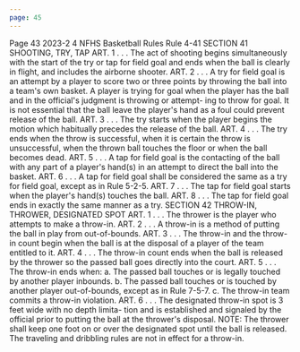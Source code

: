 ```yaml
---
page: 45
---
```


Page 43 2023-2 4 NFHS Basketball Rules Rule 4-41 SECTION 41 SHOOTING, TRY, TAP ART. 1 . . . The act of shooting begins simultaneously with the start of the try or tap for field goal and ends when the ball is clearly in flight, and includes the airborne shooter. ART. 2 . . . A try for field goal is an attempt by a player to score two or three points by throwing the ball into a team's own basket. A player is trying for goal when the player has the ball and in the official's judgment is throwing or attempt- ing to throw for goal. It is not essential that the ball leave the player's hand as a foul could prevent release of the ball. ART. 3 . . . The try starts when the player begins the motion which habitually precedes the release of the ball. ART. 4 . . . The try ends when the throw is successful, when it is certain the throw is unsuccessful, when the thrown ball touches the floor or when the ball becomes dead. ART. 5 . . . A tap for field goal is the contacting of the ball with any part of a player's hand(s) in an attempt to direct the ball into the basket. ART. 6 . . . A tap for field goal shall be considered the same as a try for field goal, except as in Rule 5-2-5. ART. 7 . . . The tap for field goal starts when the player's hand(s) touches the ball. ART. 8 . . . The tap for field goal ends in exactly the same manner as a try. SECTION 42 THROW-IN, THROWER, DESIGNATED SPOT ART. 1 . . . The thrower is the player who attempts to make a throw-in. ART. 2 . . . A throw-in is a method of putting the ball in play from out-of-bounds. ART. 3 . . . The throw-in and the throw-in count begin when the ball is at the disposal of a player of the team entitled to it. ART. 4 . . . The throw-in count ends when the ball is released by the thrower so the passed ball goes directly into the court. ART. 5 . . . The throw-in ends when: a. The passed ball touches or is legally touched by another player inbounds. b. The passed ball touches or is touched by another player out-of-bounds, except as in Rule 7-5-7. c. The throw-in team commits a throw-in violation. ART. 6 . . . The designated throw-in spot is 3 feet wide with no depth limita- tion and is established and signaled by the official prior to putting the ball at the thrower's disposal. NOTE: The thrower shall keep one foot on or over the designated spot until the ball is released. The traveling and dribbling rules are not in effect for a throw-in.
